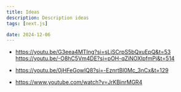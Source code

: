 ```yaml
---
title: Ideas
description: Description ideas
tags: [next.js]

date: 2024-12-06
---
```


- https://youtu.be/G3eea4MTIng?si=sLjSCrpS5bQxuEpQ&t=53
  https://youtu.be/-O8hC5Vm4DE?si=pOH-qZiNOXlpfmPj&t=514

- https://youtu.be/0jHFeGowIQ8?si=-EznrtBl0Mc_3nCx&t=129

- https://www.youtube.com/watch?v=JrKBinrMGR4

